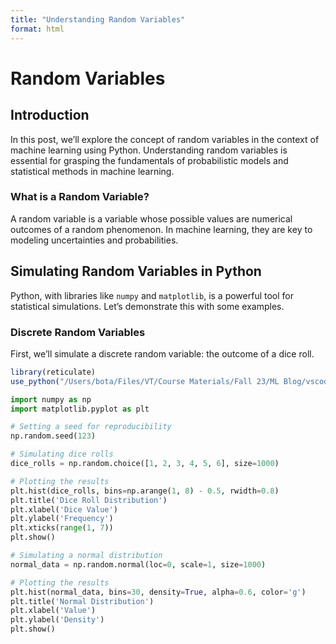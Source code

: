 ```yaml
---
title: "Understanding Random Variables"
format: html
---
```


# Random Variables

## Introduction

In this post, we'll explore the concept of random variables in the context of machine learning using Python. Understanding random variables is essential for grasping the fundamentals of probabilistic models and statistical methods in machine learning.

### What is a Random Variable?

A random variable is a variable whose possible values are numerical outcomes of a random phenomenon. In machine learning, they are key to modeling uncertainties and probabilities.

## Simulating Random Variables in Python

Python, with libraries like `numpy` and `matplotlib`, is a powerful tool for statistical simulations. Let's demonstrate this with some examples.

### Discrete Random Variables

First, we'll simulate a discrete random variable: the outcome of a dice roll.

```r
library(reticulate)
use_python("/Users/bota/Files/VT/Course Materials/Fall 23/ML Blog/vscode/mlblog/bin/python")
```

```python

import numpy as np
import matplotlib.pyplot as plt

# Setting a seed for reproducibility
np.random.seed(123)

# Simulating dice rolls
dice_rolls = np.random.choice([1, 2, 3, 4, 5, 6], size=1000)

# Plotting the results
plt.hist(dice_rolls, bins=np.arange(1, 8) - 0.5, rwidth=0.8)
plt.title('Dice Roll Distribution')
plt.xlabel('Dice Value')
plt.ylabel('Frequency')
plt.xticks(range(1, 7))
plt.show()

# Simulating a normal distribution
normal_data = np.random.normal(loc=0, scale=1, size=1000)

# Plotting the results
plt.hist(normal_data, bins=30, density=True, alpha=0.6, color='g')
plt.title('Normal Distribution')
plt.xlabel('Value')
plt.ylabel('Density')
plt.show()

```
